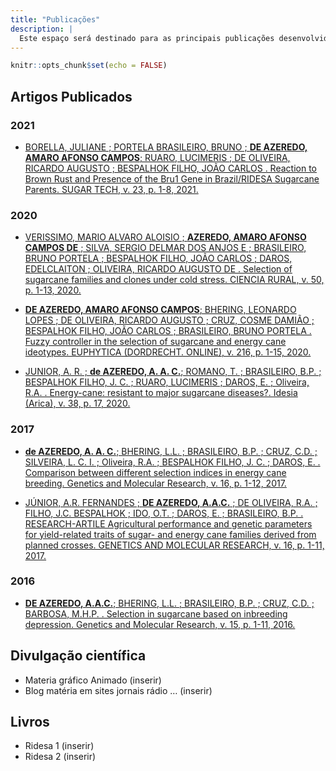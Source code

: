 ```yaml
---
title: "Publicações"
description: |
  Este espaço será destinado para as principais publicações desenvolvidas durante minha trajetoria acadêmica. 
---
```


```r
knitr::opts_chunk$set(echo = FALSE)
```

## Artigos Publicados

### 2021

-   [BORELLA, JULIANE ; PORTELA BRASILEIRO, BRUNO ; **DE AZEREDO, AMARO AFONSO CAMPOS**; RUARO, LUCIMERIS ; DE OLIVEIRA, RICARDO AUGUSTO ; BESPALHOK FILHO, JOÃO CARLOS . Reaction to Brown Rust and Presence of the Bru1 Gene in Brazil/RIDESA Sugarcane Parents. SUGAR TECH, v. 23, p. 1-8, 2021.](https://link.springer.com/article/10.1007%2Fs12355-021-00992-6)

### 2020

-   [VERISSIMO, MARIO ALVARO ALOISIO ; **AZEREDO, AMARO AFONSO CAMPOS DE** ; SILVA, SERGIO DELMAR DOS ANJOS E ; BRASILEIRO, BRUNO PORTELA ; BESPALHOK FILHO, JOÃO CARLOS ; DAROS, EDELCLAITON ; OLIVEIRA, RICARDO AUGUSTO DE . Selection of sugarcane families and clones under cold stress. CIENCIA RURAL, v. 50, p. 1-13, 2020.](https://www.scielo.br/j/cr/a/SBKPFCfh434FRFMYsn84Dtc/?lang=en)

-   [**DE AZEREDO, AMARO AFONSO CAMPOS**; BHERING, LEONARDO LOPES ; DE OLIVEIRA, RICARDO AUGUSTO ; CRUZ, COSME DAMIÃO ; BESPALHOK FILHO, JOÃO CARLOS ; BRASILEIRO, BRUNO PORTELA . Fuzzy controller in the selection of sugarcane and energy cane ideotypes. EUPHYTICA (DORDRECHT. ONLINE), v. 216, p. 1-15, 2020.](https://link.springer.com/article/10.1007%2Fs10681-020-02626-6)

-   [JUNIOR, A. R. ; **de AZEREDO, A. A. C.**; ROMANO, T. ; BRASILEIRO, B.P. ; BESPALHOK FILHO, J. C. ; RUARO, LUCIMERIS ; DAROS, E. ; Oliveira, R.A. . Energy-cane: resistant to major sugarcane diseases?. Idesia (Arica), v. 38, p. 17, 2020.](https://www.scielo.cl/pdf/idesia/v38n4/0718-3429-idesia-38-04-17.pdf)

### 2017

-   [**de AZEREDO, A. A. C.**; BHERING, L.L. ; BRASILEIRO, B.P. ; CRUZ, C.D. ; SILVEIRA, L. C. I. ; Oliveira, R.A. ; BESPALHOK FILHO, J. C. ; DAROS, E. . Comparison between different selection indices in energy cane breeding. Genetics and Molecular Research, v. 16, p. 1-12, 2017.](http://www.funpecrp.com.br/gmr/year2017/vol16-1/pdf/gmr-16-01-gmr.16019535.pdf)

- [JÚNIOR, A.R. FERNANDES ; **DE AZEREDO, A.A.C.** ; DE OLIVEIRA, R.A. ; FILHO, J.C. BESPALHOK ; IDO, O.T. ; DAROS, E. ; BRASILEIRO, B.P. . RESEARCH-ARTILE Agricultural performance and genetic parameters for yield-related traits of sugar- and energy cane families derived from planned crosses. GENETICS AND MOLECULAR RESEARCH, v. 16, p. 1-11, 2017.](http://www.funpecrp.com.br/gmr/year2017/vol16-3/pdf/gmr-16-03-gmr.16039773.pdf)

### 2016

- [**DE AZEREDO, A.A.C.**; BHERING, L.L. ; BRASILEIRO, B.P. ; CRUZ, C.D. ; BARBOSA, M.H.P. . Selection in sugarcane based on inbreeding depression. Genetics and Molecular Research, v. 15, p. 1-11, 2016.](http://www.funpecrp.com.br/gmr/year2016/vol15-2/pdf/gmr7965.pdf)

## Divulgação científica 
- Materia gráfico Animado  (inserir)
- Blog matéria em sites jornais rádio ... (inserir)  

## Livros 
-  Ridesa 1 (inserir)
-  Ridesa 2 (inserir)



